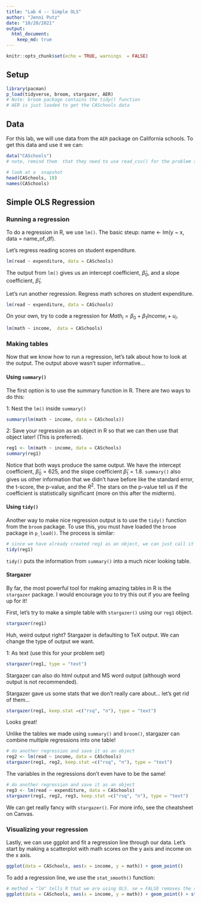```yaml
---
title: "Lab 4 -- Simple OLS"
author: "Jenni Putz"
date: "10/20/2021"
output: 
  html_document:
    keep_md: true
---
```


```r
knitr::opts_chunk$set(echo = TRUE, warnings  = FALSE)
```

## Setup
```r
library(pacman)
p_load(tidyverse, broom, stargazer, AER)
# Note: broom package contains the tidy() function
# AER is just loaded to get the CASchools data
```

## Data
For this lab, we will use data from the `AER` package on California schools. To get this data and use it we can: 
```r
data("CASchools")
# note, remind them  that they need to use read_csv() for the problem set

# look at a  snapshot
head(CASchools, 10)
names(CASchools)
```

## Simple OLS Regression
### Running a regression
To do a regression in R, we use `lm()`. The basic steup: name <- lm(y ~ x, data = name_of_df). 

Let's regress reading scores on student expenditure.
```r
lm(read ~ expenditure, data = CASchools)
```

The output from `lm()` gives us an intercept coefficient, $\hat{\beta}_0$, and a slope coefficient, $\hat{\beta}_1$. 

Let's run another regression. Regress math schores on student expenditure.
```r
lm(read ~ expenditure, data = CASchools)
```

On your own, try to code a regression for $Math_i = \beta_0 + \beta_1 Income_i  + u_i$.

```r
lm(math ~ income,  data = CASchools)
```

### Making tables
Now that we know how to run a regression, let's talk about how to look at  the output. The output above wasn't super informative...

#### Using `summary()`
The first option is to use the summary function in R. There are two ways to do this:

1: Nest the `lm()` inside `summary()`
```r
summary(lm(math ~ income, data = CASchools))
```

2: Save your regression as an object in R so that we can then use that object later! (This is preferred).
```r
reg1 <- lm(math ~ income, data = CASchools)
summary(reg1)
```
Notice that both ways produce the same output. We have the intercept coefficient, $\hat{\beta}_0 = 625$, and the  slope coefficient $\hat{\beta}_1 = 1.8$. `summary()` also gives us other information that we didn't  have before like the standard error, the t-score, the p-value, and  the $R^2$. The stars on the p-value tell us if the coefficient is statistically significant (more on this after the midterm).

#### Using `tidy()`
Another way to make nice regression output is to use the `tidy()` function from the `broom` package. To use this, you must have loaded the `broom` package in  `p_load()`. The process is similar:
```r
# since we have already created reg1 as an object, we can just call it without having to redo the regression
tidy(reg1)
```
`tidy()` puts the information from `summary()` into a much nicer looking table. 

#### Stargazer
By far, the most powerful tool for making amazing tables in R is the `stargazer` package. I  would encourage you to try this out if you are feeling up for it! 

First, let's try to make a simple table with `stargazer()` using our `reg1` object.
```r
stargazer(reg1)
```
Huh, weird output right? Stargazer is defaulting to TeX output. We can change the type of output we want.

1: As text (use this for your problem set)
```r
stargazer(reg1, type = "text")
```
Stargazer can also do html output and MS word output (although word output  is not recommended).

Stargazer gave us some stats that we  don't really care about... let's get rid of them...
```r
stargazer(reg1, keep.stat =c("rsq", "n"), type = "text")
```

Looks great!

Unlike the tables we made using `summary()` and `broom()`, stargazer can combine multiple regressions into one table!
```r
# do another regression and save it as an object
reg2 <- lm(read ~ income, data = CASchools)
stargazer(reg1, reg2, keep.stat =c("rsq", "n"), type = "text")
```

The variables in the regressions don't even have to be the same!
```r
# do another regression and save it as an object
reg3 <- lm(read ~ expenditure, data = CASchools)
stargazer(reg1, reg2, reg3, keep.stat =c("rsq", "n"), type = "text")
```
We can get really fancy with `stargazer()`. For more info, see the cheatsheet on Canvas.

### Visualizing your regression
Lastly, we can use ggplot and fit a regression line through our data. Let's start by making a scatterplot with math scores on the y axis and income on the x axis.

```r
ggplot(data = CASchools, aes(x = income, y = math)) + geom_point()
```

To add a regression line, we use the `stat_smooth()` function:
```r
# method = "lm" tells R that we are using OLS. se = FALSE removes the standard error bars.
ggplot(data = CASchools, aes(x = income, y = math)) + geom_point() + stat_smooth(method ="lm", se =FALSE)
```